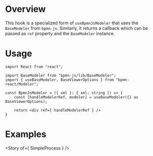 

# Overview

This hook is a specialized form of `useBpmnJsModeler` that uses the `BaseModeler` from `bpmn-js`. Similarly, it returns a callback which can be passed as `ref` property and the `BaseModeler` instance.

# Usage

```tsx
import React from "react";

import BaseModeler from "bpmn-js/lib/BaseModeler";
import { useBaseModeler, BaseViewerOptions } from "bpmn-react/Modeler";

const BpmnJsModeler = ({ xml }: { xml: string }) => {
    const [handleModelerRef, modeler] = useBaseModeler({} as BaseViewerOptions);

    return <div ref={ handleModelerRef } />
}
```

# Examples

<Story of={ SimpleProcess } />
